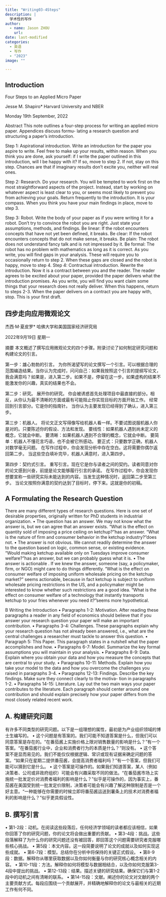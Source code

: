 ```yaml
---
title: "Writing03-4Steps"
description: |
  学术性的写作
author:
  - name: Jason ZHOU
    url: 
date: last-modified
categories:
  - 英语
  - 写作
  - "2023"
image: ""

---
```

## Introduction 
Four Steps to an Applied Micro Paper

Jesse M. Shapiro*
Harvard University and NBER

Monday 19th  September, 2022



Abstract
This note outlines a four-step process for writing an applied micro paper. Appendices discuss formu- lating a research question and structuring a paper’s introduction.

Step 1: Aspirational introduction.
Write an introduction for the paper you aspire to write. Feel free to make up your results, within reason.
When you think you are done, ask yourself: if I write the paper outlined in this introduction, will I be happy with it?
If so, move to step 2. If not, stay on this step. Chances are that if imaginary results don’t excite you, neither will real ones.

Step 2: Research.
Do your research.
You will be tempted to work first on the most straightforward aspects of the project.  Instead, start by working on whatever aspect is least clear to you, or seems most likely to prevent you from achieving your goals.
Return frequently to the introduction. It is your compass.
When you think you have your main findings in place, move to step 3.

Step 3: Robot.
Write the body of your paper as if you were writing it for a robot. Don’t try to convince the robot you are right. Just state your assumptions, methods, and findings.
Be linear: If the robot encounters concepts that have not yet been defined, it breaks.
Be clear: If the robot encounters concepts that do not make sense, it breaks.
Be plain: The robot does not understand fancy talk and is not impressed by it.
Be formal: The robot has no problem with mathematics as long as it is correct.
As you write, you will find gaps in your analysis.  These will require you to occasionally return to step 2.
When these gaps are closed and the robot is happy, move to step 4.
Step 4: Contractual introduction.
Rewrite the introduction. Now it is a contract between you and the reader. The reader agrees to be excited about your paper, provided the paper delivers what the introduction promises.
As you write, you will find you want claim some things that your research does not really deliver. When this happens, return to steps 2-3.
When the paper delivers on a contract you are happy with, stop. This is your first draft.


## 四步走向应用微观论文

杰西·M·夏皮罗*
哈佛大学和美国国家经济研究局

2022年9月19日 星期一

摘要
本文概述了撰写应用微观论文的四个步骤。附录讨论了如何制定研究问题和构建论文的引言。

第一步：雄心勃勃的引言。
为你所渴望写的论文撰写一个引言。可以根据合理的范围编造结果。当你认为完成时，问问自己：如果我按照这个引言的提纲写论文，我会满意吗？如果是，进入第二步。如果不是，停留在这一步。如果虚构的结果不能激发你的兴趣，真实的结果也不会。

第二步：研究。
展开你的研究。
你会被诱惑首先处理项目中最直接的部分。相反，从你认为最不清晰的方面或最有可能阻止你实现目标的方面开始工作。
经常回到引言部分。它是你的指南针。
当你认为主要发现已经得到了确认，进入第三步。

第三步：机器人。
将论文正文写得像写给机器人看一样。不要试图说服机器人你是对的。只要陈述你的假设、方法和发现。
要线性：如果机器人遇到尚未定义的概念，它就会中断。
要清晰：如果机器人遇到不合理的概念，它就会中断。
要简单：机器人不懂花言巧语，也不会被它所感动。
要正式：只要数学正确，机器人对数学毫无问题。
在写作过程中，你会发现分析中存在空白。这将需要你偶尔返回第二步。
当这些空白填补完毕，机器人满意时，进入第四步。

第四步：契约式引言。
重写引言。现在它是你与读者之间的契约。读者同意对你的论文感到兴奋，前提是论文能够履行引言的承诺。
在写作过程中，你会发现你想要宣称一些研究实际未能达到的内容。当发生这种情况时，返回第二步至第三步。
当论文按照你满意的契约达到了目标时，停下来。这就是你的初稿。

## A   Formulating the Research Question

There are many different types of research questions. Here is one set of desirable properties, originally written for PhD students in industrial organization.
•  The  question has  an answer. We may not know what the answer is, but we can agree that an answer exists.  “What is the effect on quantity sold of imposing a price ceiling on ketchup?”has an answer. “What is the nature of firm and consumer behavior in the ketchup industry?”does not.
•  The  answer is  not  obvious.  We cannot readily determine the answer to the question based on logic, common sense, or existing evidence.   “Would making ketchup available only on Tuesdays improve consumer welfare?”has an answer, but we can probably guess what it is.
•  The  answer is  actionable .  If we knew the answer, someone (say, a policymaker, firm, or NGO) might care to do things differently.  “What is the effect on consumer welfare of imposing uniform wholesale pricing on the ketchup market?”  seems actionable, because in fact ketchup is subject to uniform wholesale pricing restrictions in the US, and a policymaker might be interested to know whether such restrictions are a good idea.  “What is the effect on consumer welfare of a technology that instantly transports ketchup to your fries whenever you need it?”seems more hypothetical.

B   Writing the Introduction
• Paragraphs 1-2: Motivation. After reading these paragraphs a reader in any field of economics should believe that if you answer your research question your paper will make an important contribution.
• Paragraphs 3-4:  Challenges.  These paragraphs explain why your research question has not already been answered, i.e., what are the central challenges a researcher must tackle to answer this question.
• Paragraph 5: This Paper. This paragraph states in a nutshell what the paper accomplishes and how.
• Paragraphs 6-7: Model. Summarize the key formal assumptions you will maintain in your analysis.
• Paragraphs 8-9: Data.  Explain where you obtain your data and how you measure the concepts that are central to your study.
• Paragraphs 10-11: Methods. Explain how you take your model to the data and how you overcome the challenges you raised in paragraphs 3-4.
• Paragraphs 12-13: Findings. Describe the key findings. Make sure they connect clearly to the motiva- tion in paragraphs 1-2.
• Paragraphs 14-15:  Literature.  Lay out the two main ways your paper contributes to the literature. Each paragraph should center around one contribution and should explain precisely how your paper differs from the most closely related recent work.

## A. 构建研究问题

有许多不同类型的研究问题。以下是一组理想的属性，最初是为产业组织领域的博士生编写的。
• 这个问题是有答案的。我们可能不知道答案是什么，但我们可以同意答案是存在的。“在番茄酱上实施价格上限对销售数量的影响是什么？”有一个答案。“在番茄酱行业中，企业和消费者行为的本质是什么？”则没有。
• 这个答案不是显而易见的。我们不能仅仅根据逻辑、常识或现有证据来确定问题的答案。“如果只在星期二提供番茄酱，会提高消费者福利吗？”有一个答案，但我们可能可以猜到它是什么。
• 这个答案是可操作的。如果我们知道答案，某人（例如决策者、公司或非政府组织）可能会有兴趣采取不同的做法。“在番茄酱市场上实施统一批发定价对消费者福利的影响是什么？”似乎是可操作的，因为事实上，番茄酱在美国受到统一批发定价限制，决策者可能会有兴趣了解这种限制是否是一个好主意。“一种能够在你需要的时候立即将番茄酱运送到薯条上的技术对消费者福利的影响是什么？”似乎更具假设性。

## B. 撰写引言
• 第1-2段：动机。在阅读这些段落后，任何经济学领域的读者都应该相信，如果你回答了你的研究问题，你的论文将会做出重要的贡献。
• 第3-4段：挑战。这些段落解释了为什么你的研究问题还没有被回答，即回答这个问题需要研究者克服哪些核心挑战。
• 第5段：本文内容。这一段简要说明了论文的成就以及如何实现这些成就。
• 第6-7段：模型。总结你在分析中将保持的关键正式假设。
• 第8-9段：数据。解释你从哪里获取数据以及你如何衡量与你的研究核心概念相关的内容。
• 第10-11段：方法。解释你如何将模型与数据相结合，以及你如何克服第3-4段中提出的挑战。
• 第12-13段：结果。描述关键的研究结果。确保它们与第1-2段中的动机之间有清晰的联系。
• 第14-15段：文献。阐述你的论文对文献的两个主要贡献方式。每段应围绕一个贡献展开，并精确地解释你的论文与最相关的近期工作有何不同。
